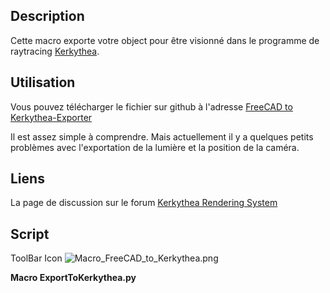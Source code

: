 <languages/>
{{Macro/fr
|Name=FC to Kerkythea
|Icon=Macro_FreeCAD_to_Kerkythea.png
|Description=Macro pour exporter votre modèle vers le programme de raytracing [https://kerkythea.net/ Kerkythea]
|Author=marmni
|Version=1.0
|Date=2015-05-30
|FCVersion=0.17 et plus
|Download=[https://wiki.freecad.org/images/8/8c/Macro_FreeCAD_to_Kerkythea.png Icône de la barre d'outils]
}}

==Description==
Cette macro exporte votre object pour être visionné dans le programme de raytracing [http://www.kerkythea.net/cms/Kerkythea Kerkythea].

==Utilisation==
Vous pouvez télécharger le fichier sur github à l'adresse [https://github.com/marmni/FreeCAD-Kerkythea FreeCAD to Kerkythea-Exporter]

Il est assez simple à comprendre.
Mais actuellement il y a quelques petits problèmes avec l'exportation de la lumière et la position de la caméra.

==Liens==
La page de discussion sur le forum [https://forum.freecad.org/viewtopic.php?t=8861 Kerkythea Rendering System]


==Script==

ToolBar Icon [[Image:Macro_FreeCAD_to_Kerkythea.png]]

'''Macro ExportToKerkythea.py'''

{{MacroCode|code=
# -*- coding: utf8 -*-
#**************************************************************************************
#*                                                                                    *
#*   Kerkythea exporter                                                               *
#*   Copyright (c) 2014,2015                                                          *
#*   marmni <marmni@onet.eu>                                                          *
#*                                                                                    *
#*   This program is free software; you can redistribute it and/or modify             *
#*   it under the terms of the GNU Lesser General Public License (LGPL)               *
#*   as published by the Free Software Foundation; either version 2 of                *
#*   the License, or (at your option) any later version.                              *
#*   for detail see the LICENCE text file.                                            *
#*                                                                                    *
#*   This program is distributed in the hope that it will be useful,                  *
#*   but WITHOUT ANY WARRANTY; without even the implied warranty of                   *
#*   MERCHANTABILITY or FITNESS FOR A PARTICULAR PURPOSE.  See the                    *
#*   GNU Library General Public License for more details.                             *
#*                                                                                    *
#*   You should have received a copy of the GNU Library General Public                *
#*   License along with this program; if not, write to the Free Software              *
#*   Foundation, Inc., 59 Temple Place, Suite 330, Boston, MA  02111-1307             *
#*   USA                                                                              *
#*                                                                                    *
#**************************************************************************************

#**************************************************************************************
#*                                                                                    *
#*                                 BASED ON                                           *
#*                                                                                    *
#* IOANNIS PANTAZOPOULOS                                                              *
#*                                                                                    *
#* Sample code exporting basic Kerkythea XML file.                                    *
#*                                                                                    *
#* Version v1.0                                                                       *
#*                                                                                    *
#**************************************************************************************

__title__="Kerkythea exporter"
__author__ = "marmni <marmni@onet.eu>"
__url__ = ["https://freecad.org"]


import FreeCAD, FreeCADGui
import re
import random
import __builtin__
import Mesh
from PySide import QtCore, QtGui
import sys
import os


##############################################
#
##############################################
class point3D:
	def __init__(self, point):
		self.x = "%.4f" % (point[0] * 0.001)
		self.y = "%.4f" % (point[1] * 0.001)
		self.z = "%.4f" % (point[2] * 0.001)

	def __str__(self):
		return '<P xyz="{0} {1} {2}"/>'.format(self.x, self.y, self.z)

	#def __eq__(self, other):
		#if self.x == other.x and self.y == other.y and self.z == other.z:
			#return True
		#else:
			#return False 


##############################################
#
##############################################
class indexListPoint3D:
	def __init__(self, point):
		self.i = point[0]
		self.j = point[1]
		self.k = point[2]

	def __str__(self):
		return '<F ijk="{0} {1} {2}"/>'.format(self.i, self.j, self.k)


##############################################
#
##############################################
class Material:
	def __init__(self):
		self.diffuse = None  # Texture()
		self.shininess = 1000.0
		self.ior = 2.0

	def write(self, file):
		file.write('''<Object Identifier="Whitted Material" Label="Whitted Material" Name="" Type="Material">\n''')

		self.diffuse.write(file, "Diffuse")
		self.diffuse.write(file, "Translucent")
		self.diffuse.write(file, "Specular")
		self.diffuse.write(file, "Transmitted")

		file.write('''<Parameter Name="Shininess" Type="Real" Value="{shininess}"/>
<Parameter Name="Transmitted Shininess" Type="Real" Value="{shininess}"/>
<Parameter Name="Index of Refraction" Type="Real" Value="{ior}"/>
</Object>\n'''.format(shininess=self.shininess, ior=self.ior))


##############################################
#
##############################################
class Texture:
	def __init__(self, color):
		self.color = color
		
	def getColorSTR(self):
		return '{0} {1} {2}'.format(self.color[0], self.color[1], self.color[2])

	def toGrayscale(self):
		RGB = 0.299 * self.color[0] + 0.587 * self.color[1] + 0.114 * self.color[2]
		self.color = [RGB, RGB, RGB]

	def write(self, file, identifier):
		file.write('''<Object Identifier="./{identifier}/Constant Texture" Label="Constant Texture" Name="" Type="Texture">
<Parameter Name="Color" Type="RGB" Value="{color}"/>
</Object>\n'''.format(identifier=identifier, color=self.getColorSTR()))


##############################################
#
##############################################
class Model:
	def __init__(self):
		self.vertexList = []
		self.normalList = []
		self.indexList = []
		
		self.name = self.wygenerujID(5, 5)
		self.material = Material()
		
	def addFace(self, face):
		mesh = self.meshFace(face)
		for pp in mesh.Facets:
			num = len(self.vertexList)
			for kk in pp.Points:
				self.vertexList.append(point3D(kk))
			self.indexList.append(indexListPoint3D([num, num + 1, num + 2]))
		
	def meshFace(self, shape):
		faces = []
		triangles = shape.tessellate(1) # the number represents the precision of the tessellation
		for tri in triangles[1]:
			face = []
			for i in range(3):
				vindex = tri[i]
				face.append(triangles[0][vindex])
			faces.append(face)
		m = Mesh.Mesh(faces)
		#Mesh.show(m)
		return m
		
	def wygenerujID(self, ll, lc):
		''' generate random model name '''
		numerID = ""

		for i in range(ll):
			numerID += random.choice('abcdefghij')
		numerID += "_"
		for i in range(lc):
			numerID += str(random.randrange(0, 99, 1))
		
		return numerID

	def write(self, file):
		file.write('''
<Object Identifier="./Models/{name}" Label="Default Model" Name="{name}" Type="Model"> 
<Object Identifier="Triangular Mesh" Label="Triangular Mesh" Name="" Type="Surface">
<Parameter Name="Vertex List" Type="Point3D List" Value="{pointListSize}">\n'''.format(name=self.name, pointListSize=len(self.vertexList)))

		for i in self.vertexList:
			file.write('{0}\n'.format(i))

		file.write('''</Parameter>
<Parameter Name="Normal List" Type="Point3D List" Value="{pointListSize}">\n'''.format(pointListSize=len(self.vertexList)))
		file.write('<P xyz="0 0 -1"/>\n' * len(self.vertexList))
		file.write('''</Parameter>
<Parameter Name="Index List" Type="Triangle Index List" Value="{indexListSize}">\n'''.format(indexListSize=len(self.indexList)))

		for i in self.indexList:
			file.write('{0}\n'.format(i))

		file.write('''</Parameter>\n</Object>\n''')

		self.material.write(file)
		
		file.write('</Object>\n')


##############################################
#
##############################################
class Camera:
	def __init__(self):
		self.name = "Camera_1"
		self.f_number = "Pinhole"
		self.resolution = "1024x768"
		self.focusDistance = "1"
		self.lensSamples = "3"
		self.blades = "3"
		self.diaphragm = "Circular"
		self.projection = "Planar"

	def addParameter(self, name, pType, value):
		return '<Parameter Name="{0}" Type="{1}" Value="{2}"/>\n'.format(name, pType, value)
		
	def write(self, file):
		cam = FreeCADGui.ActiveDocument.ActiveView.getCameraNode()
		camValues = cam.position.getValue()
		
		x = "%.4f" % (30 * .0254)
		y = "%.4f" % (30 * .0254)
		z = "%.4f" % (30 * .0254)
		
		file.write('<Object Identifier="./Cameras/{0}" Label="Pinhole Camera" Name="{0}" Type="Camera">\n'.format(self.name))
		file.write(self.addParameter("Resolution", "String", self.resolution))
		file.write(self.addParameter("Frame", "Transform", "-0.609474 0.471636 -0.63726 {0} 0.792806 0.362576 -0.489895 {1} 2.70762e-06 -0.803802 -0.594897 {2}".format(x, y, z)))
		file.write(self.addParameter("Focus Distance", "Real", self.focusDistance))
		file.write(self.addParameter("f-number", "String", self.f_number))
		file.write(self.addParameter("Lens Samples", "Integer",self.lensSamples ))
		file.write(self.addParameter("Blades", "Integer", self.blades))
		file.write(self.addParameter("Diaphragm", "String", self.diaphragm))
		file.write(self.addParameter("Projection", "String", self.projection))
		file.write('</Object>\n')


##############################################
#
##############################################
class exportTokerkythea:
	def __init__(self):
		self.models = []
		self.cameras = []
		modelsMultiColors = False

	def write(self, file, name):
		file = __builtin__.open(file, "w")
		#
		self.writeHeader(file, name)
		
		if self.modelsMultiColors:
			for i, j in self.models.items():
				file.write('<Object Identifier="./Models/{0}" Label="Default Model" Name="{0}" Type="Model">\n'.format(i))
				for k in j:
					k.write(file)
				file.write('</Object>\n')
		else:
			for i in self.models.values():
				i.write(file)
		# CAMERA
		activeCamera = self.cameras[0][0].name
		for i in self.cameras:
			i[0].write(file)
			if i[1]:
				activeCamera = i[0].name
		#
		file.write('<Parameter Name="./Cameras/Active" Type="String" Value="{0}"/>\n'.format(activeCamera))

		self.writeFooter(file, name)

	def writeHeader(self, file, name):
		file.write('''<Root Label="Kernel" Name="" Type="Kernel">
<Object Identifier="./Ray Tracers/Metropolis Light Transport" Label="Metropolis Light Transport" Name="Metropolis Light Transport" Type="Ray Tracer">
</Object>
<Object Identifier="./Environments/Octree Environment" Label="Octree Environment" Name="Octree Environment" Type="Environment">
</Object>
<Object Identifier="./Filters/Simple Tone Mapping" Label="Simple Tone Mapping" Name="" Type="Filter">
</Object>
<Object Identifier="./Scenes/{0}" Label="Default Scene" Name="{0}" Type="Scene">\n
'''.format(name))

	def writeFooter(self, file, name):
		file.write('''</Object>
<Parameter Name="Mip Mapping" Type="Boolean" Value="1"/>
<Parameter Name="./Interfaces/Active" Type="String" Value="Null Interface"/>
<Parameter Name="./Modellers/Active" Type="String" Value="XML Modeller"/>
<Parameter Name="./Image Handlers/Active" Type="String" Value="Free Image Support"/>
<Parameter Name="./Ray Tracers/Active" Type="String" Value="Metropolis Light Transport"/>
<Parameter Name="./Irradiance Estimators/Active" Type="String" Value="Null Irradiance Estimator"/>
<Parameter Name="./Direct Light Estimators/Active" Type="String" Value="Null Direct Light Estimator"/>
<Parameter Name="./Environments/Active" Type="String" Value="Octree Environment"/>
<Parameter Name="./Filters/Active" Type="String" Value="Simple Tone Mapping"/>
<Parameter Name="./Scenes/Active" Type="String" Value="{0}"/>
<Parameter Name="./Libraries/Active" Type="String" Value="Material Librarian"/>
</Root>'''.format(name))


##############################################
#
##############################################

class exportKerkytheaDialog(QtGui.QDialog):
	def __init__(self, parent=None):
		QtGui.QDialog.__init__(self, parent)

		self.setWindowTitle(u'Export to Kerkythea v1.1')
		self.setFixedSize(500, 550)

		#
		self.buttonAccept = QtGui.QPushButton('Accept')
		#
		tab = QtGui.QTabWidget()
		tab.addTab(self.addGeneralPage(), u'General')
		tab.addTab(self.addLightsPage(), u'Light')
		tab.addTab(self.addCmerasPage(), u'Camera')
		#
		lay = QtGui.QVBoxLayout(self)
		lay.addWidget(tab)
		lay.addWidget(self.buttonAccept)

	def changePathF(self):
		path = QtGui.QFileDialog().getSaveFileName(self, u"Save as", os.path.expanduser("~"), "*.xml")
		
		fileName = path[0]
		if not fileName == "":
			if not fileName.endswith('xml'):
				fileName = fileName + '.xml'
			self.filePath.setText(fileName)
			
	def addGeneralPage(self):
		self.filePath = QtGui.QLineEdit(os.path.join(os.path.expanduser("~"), 'Unnamed.xml'))
		self.filePath.setReadOnly(True)

		changePath = QtGui.QPushButton('...')
		changePath.setFixedWidth(30)
		self.connect(changePath, QtCore.SIGNAL("clicked ()"), self.changePathF)

		generalBox = QtGui.QGroupBox(u'General')
		generalBoxLay = QtGui.QGridLayout(generalBox)
		generalBoxLay.addWidget(QtGui.QLabel(u'Path           '), 0, 0, 1, 1)
		generalBoxLay.addWidget(self.filePath, 0, 1, 1, 2)
		generalBoxLay.addWidget(changePath, 0, 3, 1, 1)

		generalBoxLay.setColumnStretch(1, 10)
		#
		self.exportObjects_All = QtGui.QRadioButton(u'All visible objects')
		self.exportObjects_All.setChecked(True)
		self.exportObjects_Selected = QtGui.QRadioButton(u'All selected objects')
		self.exportObjects_SelectedFaces = QtGui.QRadioButton(u'All selected faces')
		self.exportObjects_SelectedFaces.setDisabled(True)
		
		exportObjectsBox = QtGui.QGroupBox(u'Export objects')
		exportObjectsBoxLay = QtGui.QVBoxLayout(exportObjectsBox)
		exportObjectsBoxLay.addWidget(self.exportObjects_All)
		exportObjectsBoxLay.addWidget(self.exportObjects_Selected)
		exportObjectsBoxLay.addWidget(self.exportObjects_SelectedFaces)
		#
		self.exportObjectsAs_YES = QtGui.QRadioButton(u'Yes')
		self.exportObjectsAs_YES.setChecked(True)
		self.exportObjectsAs_NO = QtGui.QRadioButton(u'No')
		
		exportObjectsAsBox = QtGui.QGroupBox(u'Group models by color')
		exportObjectsAsBoxLay = QtGui.QVBoxLayout(exportObjectsAsBox)
		exportObjectsAsBoxLay.addWidget(self.exportObjectsAs_YES)
		exportObjectsAsBoxLay.addWidget(self.exportObjectsAs_NO)
		#
		self.exportObjectColor_MulCol = QtGui.QRadioButton(u'Multi colors')
		self.exportObjectColor_Gray = QtGui.QRadioButton(u'Grayscale')
		self.exportObjectColor_SinCol = QtGui.QRadioButton(u'Single color (random)')
		self.exportObjectColor_SinCol.setChecked(True)

		self.exportObjectColorBox = QtGui.QGroupBox(u'Colors')
		self.exportObjectColorBox.setDisabled(True)
		exportObjectColorBoxLay = QtGui.QVBoxLayout(self.exportObjectColorBox)
		exportObjectColorBoxLay.addWidget(self.exportObjectColor_MulCol)
		exportObjectColorBoxLay.addWidget(self.exportObjectColor_Gray)
		exportObjectColorBoxLay.addWidget(self.exportObjectColor_SinCol)
		#####
		widget = QtGui.QWidget()
		
		lay = QtGui.QGridLayout(widget)
		lay.addWidget(generalBox, 0, 0, 1, 4)
		lay.addWidget(exportObjectsBox, 1, 0, 1, 4)
		lay.addWidget(exportObjectsAsBox, 2, 0, 1, 2)
		lay.addWidget(self.exportObjectColorBox, 2, 2, 1, 2)
		
		lay.setRowStretch(10, 10)
		#lay.setColumnStretch(10, 10)
		return widget
		
	def addLightsPage(self):
		widget = QtGui.QWidget()
		
		return widget
		
	def addCmerasPage(self):
		self.resolution = QtGui.QComboBox()
		self.resolution.addItems(['200x200', '320x200', '320x240', '500x500', '512x384', '640x480', '768x576', '800x600', '1024x768', '1280x1024', '1600x1200', '2048x1536', '2816x2112'])
		self.resolution.setCurrentIndex(self.resolution.findText('1024x768'))

		self.cameraName = QtGui.QLineEdit(u'Camera 1')

		filmBox = QtGui.QGroupBox(u'General')
		filmBoxLay = QtGui.QGridLayout(filmBox)
		filmBoxLay.addWidget(QtGui.QLabel(u'Camera name'), 0, 0, 1, 1)
		filmBoxLay.addWidget(self.cameraName, 0, 1, 1, 1)
		filmBoxLay.addWidget(QtGui.QLabel(u'Resolution'), 1, 0, 1, 1)
		filmBoxLay.addWidget(self.resolution, 1, 1, 1, 1)

		filmBoxLay.setHorizontalSpacing(50)
		#
		self.fNumber = QtGui.QComboBox()
		self.fNumber.addItems(['1', '1.4', '2', '2.8', '4', '5.6', '8', '16', '22', 'Pinhole'])
		self.fNumber.setCurrentIndex(self.fNumber.findText('Pinhole'))

		self.focusDistance = QtGui.QDoubleSpinBox()
		self.focusDistance.setValue(1.0)
		self.focusDistance.setRange(0.0, 1000.0)

		self.lensSamples = QtGui.QSpinBox()
		self.lensSamples.setValue(3)
		self.lensSamples.setRange(0, 1000)

		lensBox = QtGui.QGroupBox(u'Lens')
		lensBoxLay = QtGui.QGridLayout(lensBox)
		lensBoxLay.addWidget(QtGui.QLabel(u'f-number'), 0, 0, 1, 1, QtCore.Qt.AlignHCenter)
		lensBoxLay.addWidget(self.fNumber, 1, 0, 1, 1)
		lensBoxLay.addWidget(QtGui.QLabel(u'Focus Distance'), 0, 1, 1, 1, QtCore.Qt.AlignHCenter)
		lensBoxLay.addWidget(self.focusDistance, 1, 1, 1, 1)
		lensBoxLay.addWidget(QtGui.QLabel(u'Lens Samples'), 0, 2, 1, 1, QtCore.Qt.AlignHCenter)
		lensBoxLay.addWidget(self.lensSamples, 1, 2, 1, 1)

		lensBoxLay.setHorizontalSpacing(50)
		#
		self.projection = QtGui.QComboBox()
		self.projection.addItems(['Planar', 'Cylindrical', 'Spherical', 'Parallel'])
		self.projection.setCurrentIndex(self.projection.findText('Planar'))

		self.diaphragm = QtGui.QComboBox()
		self.diaphragm.addItems(['Circular', 'Polygonal'])
		self.diaphragm.setCurrentIndex(self.diaphragm.findText('Circular'))
		
		self.blades = QtGui.QSpinBox()
		self.blades.setValue(3)
		self.blades.setRange(3, 1000)

		geometryBox = QtGui.QGroupBox(u'Geometry')
		geometryBoxLay = QtGui.QGridLayout(geometryBox)
		geometryBoxLay.addWidget(QtGui.QLabel(u'Projection'), 0, 0, 1, 1, QtCore.Qt.AlignHCenter)
		geometryBoxLay.addWidget(self.projection, 1, 0, 1, 1)
		geometryBoxLay.addWidget(QtGui.QLabel(u'Diaphragm'), 0, 1, 1, 1, QtCore.Qt.AlignHCenter)
		geometryBoxLay.addWidget(self.diaphragm, 1, 1, 1, 1)
		geometryBoxLay.addWidget(QtGui.QLabel(u'Blades'), 0, 2, 1, 1, QtCore.Qt.AlignHCenter)
		geometryBoxLay.addWidget(self.blades, 1, 2, 1, 1)

		geometryBoxLay.setHorizontalSpacing(50)
		#
		#####
		widget = QtGui.QWidget()
		lay = QtGui.QVBoxLayout(widget)
		lay.addWidget(filmBox)
		lay.addWidget(lensBox)
		lay.addWidget(geometryBox)
		lay.addStretch(10)

		return widget
		


class exportKerkythea(exportKerkytheaDialog):
	def __init__(self, parent=None):
		exportKerkytheaDialog.__init__(self, parent)

		self.connect(self.buttonAccept, QtCore.SIGNAL("clicked ()"), self.acceptw)
		self.connect(self.exportObjectsAs_YES, QtCore.SIGNAL("clicked ()"), self.setColors)
		self.connect(self.exportObjectsAs_NO, QtCore.SIGNAL("clicked ()"), self.setColors)

	def setColors(self):
		if self.exportObjectsAs_YES.isChecked():
			self.exportObjectColor_SinCol.setChecked(True)
			self.exportObjectColorBox.setDisabled(True)
		else:
			self.exportObjectColorBox.setDisabled(False)

	def acceptw(self):
		if self.exportObjects_All.isChecked():
			projectObjects = [i for i in FreeCAD.ActiveDocument.Objects if i.ViewObject.Visibility]
		elif self.exportObjects_Selected.isChecked():
			projectObjects = []
			for i in FreeCADGui.Selection.getSelection():
				if i.ViewObject.Visibility and i not in projectObjects:
					projectObjects.append(i)
		#

		projectModels = {}
		for i in projectObjects:  # objects in document
			try:
				objectColors = i.ViewObject.DiffuseColor
				shape = i.Shape.Faces
			except:
				continue
				
			for j in range(len(i.Shape.Faces)):  # object faces
				# get face color
				if len(objectColors) == len(i.Shape.Faces):
					modelType = objectColors[j]
				else:
					modelType = objectColors[0]
				#
				if self.exportObjectsAs_YES.isChecked():
					modelID = str(modelType)
				else:
					modelID = i.Label
				#
				if self.exportObjectColor_SinCol.isChecked():
					modelsMultiColors = False

					if not modelID in projectModels:
						model = Model()
						if self.exportObjectsAs_NO.isChecked():
							model.name = modelID
						model.material.diffuse = Texture(modelType)
						projectModels[modelID] = model
					else:
						model = projectModels[modelID]
				else:
					modelsMultiColors = True

					if not modelID in projectModels:
						projectModels[modelID] = []

					model = Model()
					model.name = 'Face {0}'.format(j)
					model.material.diffuse = Texture(modelType)
					if self.exportObjectColor_Gray.isChecked():
						model.material.diffuse.toGrayscale()
					projectModels[modelID].append(model)
				   
#					model = Model()
#					model.material.diffuse = Texture(modelType)
#					projectModels[i.Label].append(model)
				#
				model.addFace(i.Shape.Faces[j])

		exporter = exportTokerkythea()
	   	exporter.modelsMultiColors = modelsMultiColors
		exporter.models = projectModels
		# CAMERA
		camera = Camera()
		camera.name = self.cameraName.text()
		camera.f_number = self.fNumber.currentText()
		camera.resolution = self.resolution.currentText()
		camera.focusDistance = self.focusDistance.value()
		camera.lensSamples = self.lensSamples.value()
		camera.blades = self.blades.value()
		camera.diaphragm = self.diaphragm.currentText()
		camera.projection = self.projection.currentText()
		
		exporter.cameras.append([camera, True])
		#
		exporter.write(self.filePath.text(), FreeCAD.ActiveDocument.Label)

		self.close()

exportKerkythea().exec_()

}}

{{clear}}
